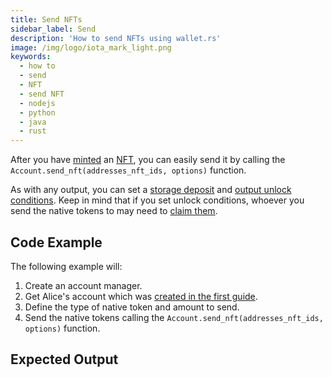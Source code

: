 ```yaml
---
title: Send NFTs
sidebar_label: Send
description: 'How to send NFTs using wallet.rs'
image: /img/logo/iota_mark_light.png
keywords:
  - how to
  - send
  - NFT
  - send NFT
  - nodejs
  - python
  - java
  - rust
---
```



After you have [minted](01_mint_nft.mdx) an
[NFT](https://wiki.iota.org/shimmer/introduction/explanations/what_is_stardust/tokenization#non-fungible-tokens-nfts),
you can easily send it by calling the `Account.send_nft(addresses_nft_ids, options)` function.

As with any output, you can set a
[storage deposit](https://wiki.iota.org/shimmer/introduction/explanations/what_is_stardust/storage_deposit) and
[output unlock conditions](https://wiki.iota.org/shimmer/introduction/explanations/what_is_stardust/unlock_conditions).
Keep in mind that if you set unlock conditions, whoever you send the native tokens to may need to
[claim them](../outputs_and_transactions/04_claim_outputs.mdx).

## Code Example

<ReplaceNFTId />

The following example will:

1. Create an account manager.
2. Get Alice's account which was [created in the first guide](../accounts_and_addresses/01_create_a_wallet_account.mdx).
3. Define the type of native token and amount to send.
4. Send the native tokens calling the `Account.send_nft(addresses_nft_ids, options)` function.

<Tabs groupId="language">
  <TabItem value='rust' label='Rust'>
    <RustCode />
  </TabItem>
  <TabItem value='nodejs' label='Nodejs'>
    <NodejsCode />
  </TabItem>
  <TabItem value='python' label='Python'>
    <PythonCode />
  </TabItem>
  <TabItem value='java' label='Java'>
    <JavaCode />
  </TabItem>
</Tabs>

## Expected Output

<Tabs groupId="language">
  <TabItem value='rust' label='Rust'>
    <RustOutput />
  </TabItem>
  <TabItem value='nodejs' label='Nodejs'>
    <NodejsOutput />
  </TabItem>
  <TabItem value='python' label='Python'>
    <PythonOutput />
  </TabItem>
  <TabItem value='java' label='Java'>
    <JavaOutput />
  </TabItem>
</Tabs>
